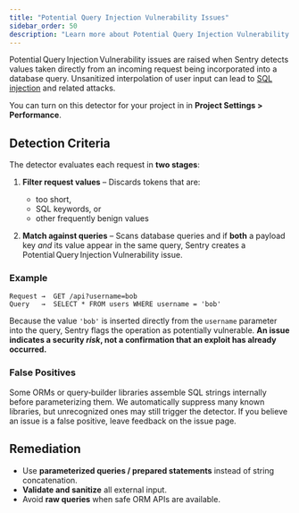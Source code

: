 ```yaml
---
title: "Potential Query Injection Vulnerability Issues"
sidebar_order: 50
description: "Learn more about Potential Query Injection Vulnerability issues and how to diagnose and fix them."
---
```


Potential Query Injection Vulnerability issues are raised when Sentry detects values taken directly from an incoming request being incorporated into a database query. Unsanitized interpolation of user input can lead to [SQL injection](https://owasp.org/www-community/attacks/SQL_Injection) and related attacks.

You can turn on this detector for your project in in **Project Settings > Performance**.

## Detection Criteria

The detector evaluates each request in **two stages**:

1. **Filter request values** – Discards tokens that are:

   - too short,
   - SQL keywords, or
   - other frequently benign values

2. **Match against queries** – Scans database queries and if **both** a payload key _and_ its value appear in the same query, Sentry creates a Potential Query Injection Vulnerability issue.

### Example

```
Request →  GET /api?username=bob
Query   →  SELECT * FROM users WHERE username = 'bob'
```

Because the value `'bob'` is inserted directly from the `username` parameter into the query, Sentry flags the operation as potentially vulnerable. **An issue indicates a security _risk_, not a confirmation that an exploit has already occurred.**

### False Positives

Some ORMs or query‑builder libraries assemble SQL strings internally before parameterizing them. We automatically suppress many known libraries, but unrecognized ones may still trigger the detector. If you believe an issue is a false positive, leave feedback on the issue page.

## Remediation

- Use **parameterized queries / prepared statements** instead of string concatenation.
- **Validate and sanitize** all external input.
- Avoid **raw queries** when safe ORM APIs are available.
